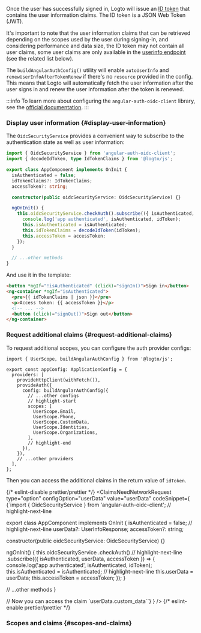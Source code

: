 

Once the user has successfully signed in, Logto will issue an [ID token](https://openid.net/specs/openid-connect-core-1_0.html#IDToken) that contains the user information claims. The ID token is a JSON Web Token (JWT).

It's important to note that the user information claims that can be retrieved depending on the
scopes used by the user during signing-in, and considering performance and data size, the ID token
may not contain all user claims, some user claims are only available in the [userinfo endpoint](https://openid.net/specs/openid-connect-core-1_0.html#UserInfo) (see
the related list below).

The `buildAngularAuthConfig()` utility will enable `autoUserInfo` and `renewUserInfoAfterTokenRenew` if there's no `resource` provided in the config. This means that Logto will automatically fetch the user information after the user signs in and renew the user information after the token is renewed.

:::info
To learn more about configuring the `angular-auth-oidc-client` library, see the [official documentation](https://angular-auth-oidc-client.com/).
:::

### Display user information \{#display-user-information}

The `OidcSecurityService` provides a convenient way to subscribe to the authentication state as well as user information:

```ts title="app/app.component.ts"
import { OidcSecurityService } from 'angular-auth-oidc-client';
import { decodeIdToken, type IdTokenClaims } from '@logto/js';

export class AppComponent implements OnInit {
  isAuthenticated = false;
  idTokenClaims?: IdTokenClaims;
  accessToken?: string;

  constructor(public oidcSecurityService: OidcSecurityService) {}

  ngOnInit() {
    this.oidcSecurityService.checkAuth().subscribe(({ isAuthenticated, idToken, accessToken }) => {
      console.log('app authenticated', isAuthenticated, idToken);
      this.isAuthenticated = isAuthenticated;
      this.idTokenClaims = decodeIdToken(idToken);
      this.accessToken = accessToken;
    });
  }

  // ...other methods
}
```

And use it in the template:

```html title="app/app.component.html"
<button *ngIf="!isAuthenticated" (click)="signIn()">Sign in</button>
<ng-container *ngIf="isAuthenticated">
  <pre>{{ idTokenClaims | json }}</pre>
  <p>Access token: {{ accessToken }}</p>
  <!-- ... -->
  <button (click)="signOut()">Sign out</button>
</ng-container>
```

### Request additional claims \{#request-additional-claims}

<FindUserInfoMissing method="idToken" />

<ScopesAndClaimsIntroduction />

To request additional scopes, you can configure the auth provider configs:

```tsx title="app/app.config.ts"
import { UserScope, buildAngularAuthConfig } from '@logto/js';

export const appConfig: ApplicationConfig = {
  providers: [
    provideHttpClient(withFetch()),
    provideAuth({
      config: buildAngularAuthConfig({
        // ...other configs
        // highlight-start
        scopes: [
          UserScope.Email,
          UserScope.Phone,
          UserScope.CustomData,
          UserScope.Identities,
          UserScope.Organizations,
        ],
        // highlight-end
      }),
    }),
    // ...other providers
  ],
};
```

Then you can access the additional claims in the return value of `idToken`.

{/* eslint-disable prettier/prettier */}
<ClaimsNeedNetworkRequest
  type="option"
  configOption="userData"
  value="userData"
  codeSnippet={
    <CodeBlock language="ts" title="app/app.component.ts">{`import { OidcSecurityService } from 'angular-auth-oidc-client';
// highlight-next-line

export class AppComponent implements OnInit {
  isAuthenticated = false;
  // highlight-next-line
  userData?: UserInfoResponse;
  accessToken?: string;

  constructor(public oidcSecurityService: OidcSecurityService) {}

  ngOnInit() {
    this.oidcSecurityService
      .checkAuth()
      // highlight-next-line
      .subscribe(({ isAuthenticated, userData, accessToken }) => {
        console.log('app authenticated', isAuthenticated, idToken);
        this.isAuthenticated = isAuthenticated;
        // highlight-next-line
        this.userData = userData;
        this.accessToken = accessToken;
      });
  }

  // ...other methods
}

// Now you can access the claim \`userData.custom_data\``}</CodeBlock>
}
/>
{/* eslint-enable prettier/prettier */}

### Scopes and claims \{#scopes-and-claims}

<ScopesAndClaims />
